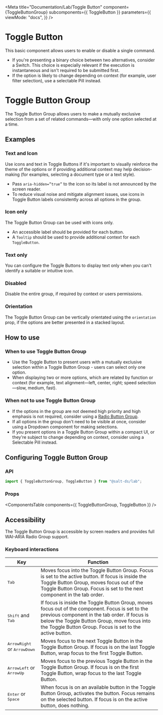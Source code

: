 
<Meta
  title="Documentation/Lab/Toggle Button"
  component={ToggleButtonGroup}
  subcomponents={{ ToggleButton }}
  parameters={{
    viewMode: "docs",
  }}
/>

# Toggle Button

<Canvas>
  <Story id="lab-toggle-button--single" />
</Canvas>

This basic component allows users to enable or disable a single command.

- If you're presenting a binary choice between two alternatives, consider a Switch. This choice is especially relevant if the execution is instantaneous and isn't required to be submitted first.
- If the option is likely to change depending on context (for example, user filter selection), use a selectable Pill instead.

# Toggle Button Group

<Canvas>
  <Story id="lab-toggle-button--horizontal" />
</Canvas>

The Toggle Button Group allows users to make a mutually exclusive selection from a set of related commands—with only one option selected at a time.

## Examples

### Text and Icon

Use icons and text in Toggle Buttons if it's important to visually reinforce the theme of the options or if providing additional context may help decision-making (for examples, selecting a document type or a text style).

- Pass `aria-hidden=”true”` to the icon so its label is not announced by the screen reader.
- To reduce visual noise and mitigate alignment issues, use icons in Toggle Button labels consistently across all options in the group.

<Canvas>
  <Story id="lab-toggle-button--horizontal" />
</Canvas>

### Icon only

The Toggle Button Group can be used with icons only.

- An accessible label should be provided for each button.
- A `Tooltip` should be used to provide additional context for each `ToggleButton`.

<Canvas>
  <Story id="lab-toggle-button--horizontal-icon-only" />
</Canvas>

### Text only

You can configure the Toggle Buttons to display text only when you can't identify a suitable or intuitive icon.

<Canvas>
  <Story id="lab-toggle-button--horizontal-text-only" />
</Canvas>

### Disabled

Disable the entire group, if required by context or users permissions.

<Canvas>
  <Story id="lab-toggle-button--disabled" />
</Canvas>

### Orientation

The Toggle Button Group can be vertically orientated using the `orientation` prop, if the options are better presented in a stacked layout.

<Canvas>
  <Story id="lab-toggle-button--vertical" />
</Canvas>

<Canvas>
  <Story id="lab-toggle-button--vertical-icon-only" />
</Canvas>

<Canvas>
  <Story id="lab-toggle-button--vertical-text-only" />
</Canvas>

## How to use

### When to use Toggle Button Group

- Use the Toggle Button to present users with a mutually exclusive selection within a Toggle Button Group - users can select only one option.
- When displaying two or more options, which are related by function or context (for example, text alignment—left, center, right; speed selection—slow, medium, fast).

### When not to use Toggle Button Group

- If the options in the group are not deemed high priority and high emphasis is not required, consider using a [Radio Button Group](/components/radio-button-group).
- If all options in the group don't need to be visible at once, consider using a Dropdown component for making selections.
- If you present options in a Toggle Button Group within a compact UI, or they're subject to change depending on context, consider using a Selectable Pill instead.

## Configuring Toggle Button Group

### API

```jsx
import { ToggleButtonGroup, ToggleButton } from "@salt-ds/lab";
```

### Props

<ComponentsTable components={{ ToggleButtonGroup, ToggleButton }} />

## Accessibility

The Toggle Button Group is accessible by screen readers and provides full WAI-ARIA Radio Group support.

### Keyboard interactions

| Key                                           | Function                                                                                                                                                                                                                                                      |
| --------------------------------------------- | ------------------------------------------------------------------------------------------------------------------------------------------------------------------------------------------------------------------------------------------------------------- |
| <kbd>Tab</kbd>                                | Moves focus into the Toggle Button Group. Focus is set to the active button. If focus is inside the Toggle Button Group, moves focus out of the Toggle Button Group. Focus is set to the next component in the tab order.                                     |
| <kbd>Shift</kbd> and <kbd>Tab</kbd>           | If focus is inside the Toggle Button Group, moves focus out of the component. Focus is set to the previous component in the tab order. If focus is below the Toggle Button Group, move focus into the Toggle Button Group. Focus is set to the active button. |
| <kbd>ArrowRight</kbd> or <kbd>ArrowDown</kbd> | Moves focus to the next Toggle Button in the Toggle Button Group. If focus is on the last Toggle Button, wrap focus to the first Toggle Button.                                                                                                               |
| <kbd>ArrowLeft</kbd> or <kbd>ArrowUp</kbd>    | Moves focus to the previous Toggle Button in the Toggle Button Group. If focus is on the first Toggle Button, wrap focus to the last Toggle Button.                                                                                                           |
| <kbd>Enter</kbd> or <kbd>Space</kbd>          | When focus is on an available button in the Toggle Button Group, activates the button. Focus remains on the selected button. If focus is on the active button, does nothing.                                                                                  |

<HelpAndSupport />
